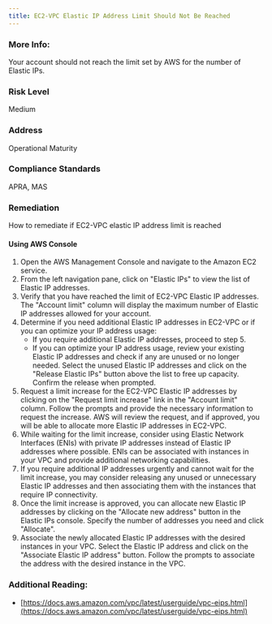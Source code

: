 ```yaml
---
title: EC2-VPC Elastic IP Address Limit Should Not Be Reached
---
```


### More Info:

Your account should not reach the limit set by AWS for the number of Elastic IPs.

### Risk Level

Medium

### Address

Operational Maturity

### Compliance Standards

APRA, MAS

### Remediation

How to remediate if EC2-VPC elastic IP address limit is reached

#### Using AWS Console

1. Open the AWS Management Console and navigate to the Amazon EC2 service.
2. From the left navigation pane, click on "Elastic IPs" to view the list of Elastic IP addresses.
3. Verify that you have reached the limit of EC2-VPC Elastic IP addresses. The "Account limit" column will display the maximum number of Elastic IP addresses allowed for your account.
4. Determine if you need additional Elastic IP addresses in EC2-VPC or if you can optimize your IP address usage:
   - If you require additional Elastic IP addresses, proceed to step 5.
   - If you can optimize your IP address usage, review your existing Elastic IP addresses and check if any are unused or no longer needed. Select the unused Elastic IP addresses and click on the "Release Elastic IPs" button above the list to free up capacity. Confirm the release when prompted.
5. Request a limit increase for the EC2-VPC Elastic IP addresses by clicking on the "Request limit increase" link in the "Account limit" column. Follow the prompts and provide the necessary information to request the increase. AWS will review the request, and if approved, you will be able to allocate more Elastic IP addresses in EC2-VPC.
6. While waiting for the limit increase, consider using Elastic Network Interfaces (ENIs) with private IP addresses instead of Elastic IP addresses where possible. ENIs can be associated with instances in your VPC and provide additional networking capabilities.
7. If you require additional IP addresses urgently and cannot wait for the limit increase, you may consider releasing any unused or unnecessary Elastic IP addresses and then associating them with the instances that require IP connectivity.
8. Once the limit increase is approved, you can allocate new Elastic IP addresses by clicking on the "Allocate new address" button in the Elastic IPs console. Specify the number of addresses you need and click "Allocate".
9. Associate the newly allocated Elastic IP addresses with the desired instances in your VPC. Select the Elastic IP address and click on the "Associate Elastic IP address" button. Follow the prompts to associate the address with the desired instance in the VPC.

### Additional Reading:

- [https://docs.aws.amazon.com/vpc/latest/userguide/vpc-eips.html](https://docs.aws.amazon.com/vpc/latest/userguide/vpc-eips.html)
